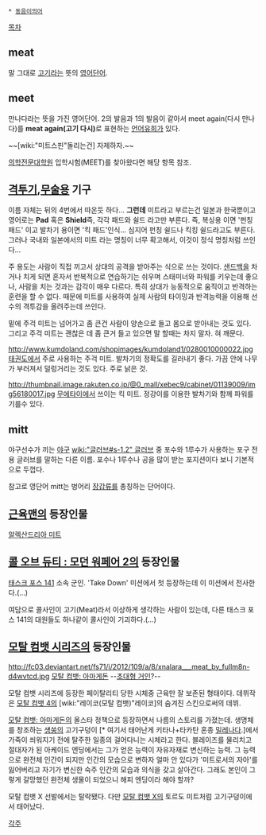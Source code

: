  * [[동음이의어]]

[[목차]]
== meat ==
말 그대로 [[고기]]라는 뜻의 [[영어]]단어.

== meet == 
만나다라는 뜻을 가진 영어단어.
2의 발음과 1의 발음이 같아서 meet again(다시 만나다)를 '''meat again(고기 다시)'''로 표현하는 [[언어유희]]가 있다.

~~[wiki:"미트스핀"돌리는건] 자제하자.~~

[[의학전문대학원]] 입학시험(MEET)를 찾아왔다면 해당 항목 참조.
== [[격투기]],[[무술]]용 기구 ==
이름 자체는 뒤의 4번에서 따온듯 하다... '''그런데''' 미트라고 부르는건 일본과 한국뿐이고 영어로는 '''Pad''' 혹은 '''Shield'''즉, 각각 패드와 쉴드 라고만 부른다. 즉, 복싱용 이면 '펀칭 패드' 이고 발차기 용이면 '킥 패드'인식... 심지어 펀칭 쉴드나 킥킹 쉴드라고도 부른다. 그러나 국내와 일본에서의 미트 라는 명칭이 너무 확고해서, 이것이 정식 명칭처럼 쓰인다...

주 용도는 사람이 직접 끼고서 상대의 공격을 받아주는 식으로 쓰는 것이다. [[샌드백]]을 차거나 치게 되면 혼자서 반복적으로 연습하기는 쉬우며 스태미너와 파워를 키우는데 좋으나, 사람을 치는 것과는 감각이 매우 다르다. 특히 상대가 능동적으로 움직이고 반격하는 훈련을 할 수 없다. 때문에 미트를 사용하여 실제 사람의 타이밍과 반격능력을 이용해 선수의 격투감을 올려주는데 쓰인다.

밑에 주걱 미트는 넘어가고 좀 큰건 사람이 양손으로 들고 몸으로 받아내는 것도 있다. 그리고 주걱 미트는 괜찮은 데 좀 큰거 들고 있으면 말 할때는 차지 말자. 혀 깨문다.

http://www.kumdoland.com/shopimages/kumdoland1/0280010000022.jpg
[[태권도]]에서 주로 사용하는 주걱 미트. 발차기의 정확도를 길러내기 좋다. 가끔 안에 나무가 부러져서 덜렁거리는 것도 있다. 주로 낡은 것.

http://thumbnail.image.rakuten.co.jp/@0_mall/xebec9/cabinet/01139009/img56180017.jpg
[[무에타이]]에서 쓰이는 킥 미트. 정강이를 이용한 발차기와 함께 파워를 기를수 있다.

== mitt ==
야구선수가 끼는 [[야구]] [[wiki:"글러브#s-1.2" 글러브]] 중 포수와 1루수가 사용하는 포구 전용 글러브를 말하는 다른 이름. 포수나 1루수나 공을 많이 받는 포지션이다 보니 기본적으로 두껍다.

참고로 영단어 mitt는 벙어리 [[장갑]]류를 총칭하는 단어이다.

== [[근육맨]]의 등장인물 ==
[[알렉산드리아 미트]]

== [[콜 오브 듀티 : 모던 워페어 2]]의 등장인물 ==
[[태스크 포스 141]] 소속 군인. 'Take Down' 미션에서 첫 등장하는데 이 미션에서 전사한다.(...)

여담으로 콜사인이 고기(Meat)라서 이상하게 생각하는 사람이 있는데, 다른 태스크 포스 141의 대원들도 하나같이 콜사인이 기괴하다.(...)

== [[모탈 컴뱃 시리즈]]의 등장인물 ==
http://fc03.deviantart.net/fs71/i/2012/109/a/8/xnalara___meat_by_fullm8n-d4wvtcd.jpg
[[모탈 컴뱃: 아마게돈]]
--[[초대형 거인]]?--

모탈 컴뱃 시리즈에 등장한 페이탈리티 당한 시체중 근육만 잘 보존된 형태이다. 데뷔작은 [[모탈 컴뱃 4]]의 [wiki:"레이코(모탈 컴뱃)"레이코]의 숨겨진 스킨으로써의 데뷔.

[[모탈 컴뱃: 아마게돈]]의 올스타 정책으로 등장하면서 나름의 스토리를 가졌는데. 생명체를 창조하는 [[섕쑹]]의 고기구덩이 [* 여기서 태어난게 키타나+타카탄 혼종 [[밀레나]]다.]에서 가죽이 씌워지기 전에 탈주한 일종의 걸어다니는 시체라고 한다. 블레이즈를 물리치고 절대자가 된 아케이드 엔딩에서는 그가 얻은 능력이 자유자재로 변신하는 능력. 그 능력으로 완전체 인간이 되지만 인간의 모습으로 변하자 얼마 안 있다가 '미트로서의 자아'를 잃어버리고 자기가 변신한 숙주 인간의 모습과 의식을 갖고 살아간다. 그래도 본인이 그렇게 갈망했던 완전체 생물이 되었으니 해피 엔딩이라 해야 할까?

모탈 컴뱃 X 선발에서는 탈락됐다. 다만 [[모탈 컴뱃 X]]의 토르도 미트처럼 고기구덩이에서 태어났다.

[[각주]]
